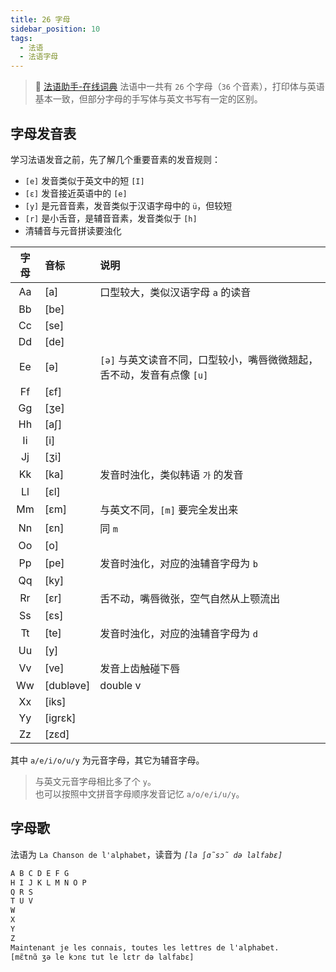 ```yaml
---
title: 26 字母
sidebar_position: 10
tags:
  - 法语
  - 法语字母
---
```


<Author cost={3} publish="2023-10-19 21:00" update="2023-10-22 20:59" />

> 📖 [法语助手-在线词典](https://www.frdic.com/)
> 法语中一共有 `26` 个字母（`36` 个音素），打印体与英语基本一致，但部分字母的手写体与英文书写有一定的区别。

## 字母发音表

学习法语发音之前，先了解几个重要音素的发音规则：

- `[e]` 发音类似于英文中的短 `[I]`
- `[ε]` 发音接近英语中的 `[e]`
- `[y]` 是元音音素，发音类似于汉语字母中的 `ü`，但较短
- `[r]` 是小舌音，是辅音音素，发音类似于 `[h]`
- 清辅音与元音拼读要浊化

| 字母 | 音标      | 说明                                                                   |
| :--: | :-------- | :--------------------------------------------------------------------- |
|  Aa  | [a]       | 口型较大，类似汉语字母 `a` 的读音                                      |
|  Bb  | [be]      |                                                                        |
|  Cc  | [se]      |                                                                        |
|  Dd  | [de]      |                                                                        |
|  Ee  | [ə]       | `[ə]` 与英文读音不同，口型较小，嘴唇微微翘起，舌不动，发音有点像 `[u]` |
|  Ff  | [εf]      |                                                                        |
|  Gg  | [ʒe]      |                                                                        |
|  Hh  | [a∫]      |                                                                        |
|  Ii  | [i]       |                                                                        |
|  Jj  | [ʒi]      |                                                                        |
|  Kk  | [ka]      | 发音时浊化，类似韩语 `가` 的发音                                       |
|  Ll  | [εl]      |                                                                        |
|  Mm  | [εm]      | 与英文不同，`[m]` 要完全发出来                                         |
|  Nn  | [εn]      | 同 `m`                                                                 |
|  Oo  | [o]       |                                                                        |
|  Pp  | [pe]      | 发音时浊化，对应的浊辅音字母为 `b`                                     |
|  Qq  | [ky]      |                                                                        |
|  Rr  | [εr]      | 舌不动，嘴唇微张，空气自然从上颚流出                                   |
|  Ss  | [εs]      |                                                                        |
|  Tt  | [te]      | 发音时浊化，对应的浊辅音字母为 `d`                                     |
|  Uu  | [y]       |                                                                        |
|  Vv  | [ve]      | 发音上齿触碰下唇                                                       |
|  Ww  | [dubləve] | double v                                                               |
|  Xx  | [iks]     |                                                                        |
|  Yy  | [igrεk]   |                                                                        |
|  Zz  | [zεd]     |                                                                        |

其中 `a/e/i/o/u/y` 为元音字母，其它为辅音字母。

> 与英文元音字母相比多了个 `y`。<br/> 也可以按照中文拼音字母顺序发音记忆 `a/o/e/i/u/y`。

## 字母歌

法语为 `La Chanson de l'alphabet`，读音为 _`[la ∫ɑ̃sɔ̃ də lalfabε]`_

```txt
A B C D E F G
H I J K L M N O P
Q R S
T U V
W
X
Y
Z
Maintenant je les connais, toutes les lettres de l'alphabet.
[mɛ̃tnɑ̃ ʒə le kɔnε tut le lεtr də lalfabε]
```

